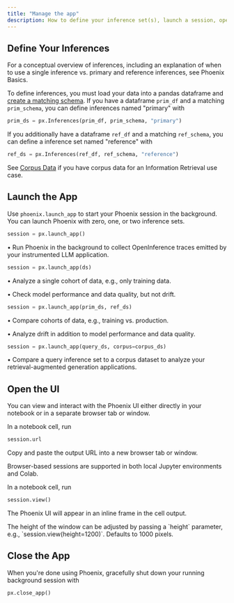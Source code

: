 ```yaml
---
title: "Manage the app"
description: How to define your inference set(s), launch a session, open the UI in your notebook or browser, and close your session when you're done
---
```


## Define Your Inferences

<Info>
For a conceptual overview of inferences, including an explanation of when to use a single inference vs. primary and reference inferences, see Phoenix Basics.

</Info>

To define inferences, you must load your data into a pandas dataframe and [create a matching schema](/phoenix/inferences/how-to-inferences/define-your-schema). If you have a dataframe `prim_df` and a matching `prim_schema`, you can define inferences named "primary" with

```py
prim_ds = px.Inferences(prim_df, prim_schema, "primary")
```

If you additionally have a dataframe `ref_df` and a matching `ref_schema`, you can define a inference set named "reference" with

```py
ref_ds = px.Inferences(ref_df, ref_schema, "reference")
```

See [Corpus Data](/phoenix/inferences/how-to-inferences/define-your-schema/corpus-data) if you have corpus data for an Information Retrieval use case.

## Launch the App

Use `phoenix.launch_app` to start your Phoenix session in the background. You can launch Phoenix with zero, one, or two inference sets.

<CardGroup>
<Card title="No Inferences" >

```py
session = px.launch_app()
```

• Run Phoenix in the background to collect OpenInference traces emitted by your instrumented LLM application.

</Card>
<Card title="Single Inference Set" >

```py
session = px.launch_app(ds)
```

• Analyze a single cohort of data, e.g., only training data.

• Check model performance and data quality, but not drift.

</Card>
<Card title="Primary and Reference Inference Sets" >

```py
session = px.launch_app(prim_ds, ref_ds)
```

• Compare cohorts of data, e.g., training vs. production.

• Analyze drift in addition to model performance and data quality.

</Card>
<Card title="Primary and Corpus Inference Sets" >
    
```py
session = px.launch_app(query_ds, corpus=corpus_ds)
```

• Compare a query inference set to a corpus dataset to analyze your retrieval-augmented generation applications.

</Card>
</CardGroup>

## Open the UI

You can view and interact with the Phoenix UI either directly in your notebook or in a separate browser tab or window.

<Tabs>
<Tab title="In the Browser">
    
In a notebook cell, run

```py
session.url
```

Copy and paste the output URL into a new browser tab or window.

<Info>
Browser-based sessions are supported in both local Jupyter environments and Colab.

</Info>

</Tab>
<Tab title="In Your Notebook">
    
In a notebook cell, run

```py
session.view()
```

The Phoenix UI will appear in an inline frame in the cell output.

<Info>
The height of the window can be adjusted by passing a `height` parameter, e.g., `session.view(height=1200)`. Defaults to 1000 pixels.

</Info>

</Tab>
</Tabs>

## Close the App

When you're done using Phoenix, gracefully shut down your running background session with

```py
px.close_app()
```


